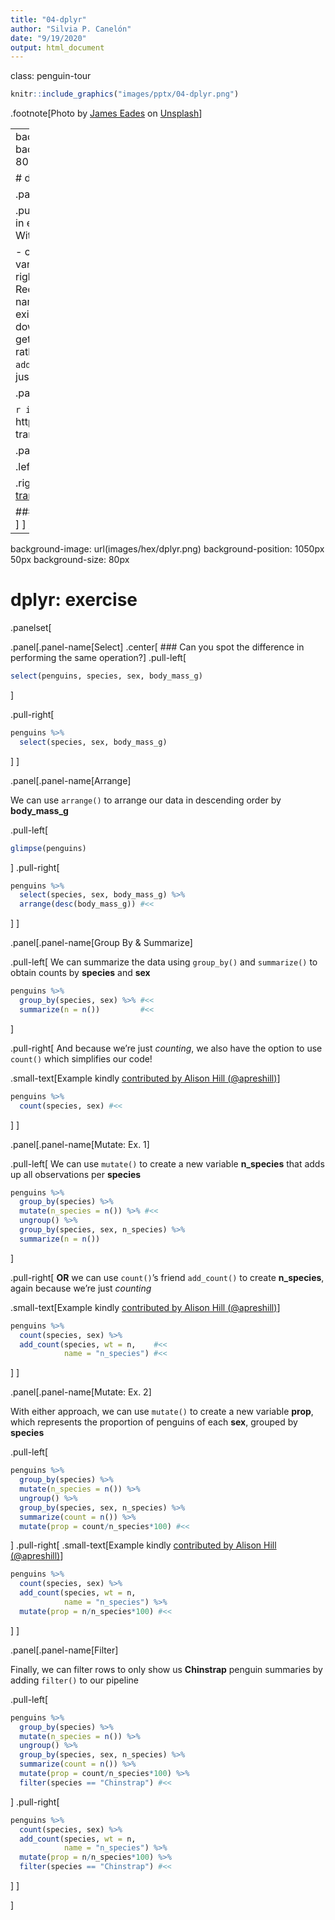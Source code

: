 ```yaml
---
title: "04-dplyr"
author: "Silvia P. Canelón"
date: "9/19/2020"
output: html_document
---
```


class: penguin-tour

```r
knitr::include_graphics("images/pptx/04-dplyr.png")
```

.footnote[<span>Photo by <a href="https://unsplash.com/@eadesstudio?utm_source=unsplash&amp;utm_medium=referral&amp;utm_content=creditCopyText">James Eades</a> on <a href="https://unsplash.com/collections/12240655/palmerpenguins/d5aed8c855e26061e5e651d3f180b76d?utm_source=unsplash&amp;utm_medium=referral&amp;utm_content=creditCopyText">Unsplash</a></span>
]

---
background-image: url(images/hex/dplyr.png)
background-position: 1050px 50px
background-size: 80px
  
# dplyr: info

.panelset[
.panel[.panel-name[Overview]

.pull-left[
### Data transformation helps you get the data in exactly the right form you need. <br/> With `dplyr` you can:

- create new variables
- create summaries
- rename variables
- reorder observations
- ...and more!
]
.pull-right[
- Pick observations by their values with `filter()`.
- Reorder the rows with `arrange()`.
- Pick variables by their names `select()`.
- Create new variables with functions of existing variables with `mutate()`.
- Collapse many values down to a single summary with `summarize()`.
- `group_by()` gets the above functions to operate group-by-group rather than on the entire dataset. 
- and `count()` + `add_count()` simplify `group_by()` + `summarize()` when you just want to count
]
]

.panel[.panel-name[Cheatsheet]

`r icon::fa("file-pdf")` PDF: https://github.com/rstudio/cheatsheets/raw/master/data-transformation.pdf
![](https://raw.githubusercontent.com/rstudio/cheatsheets/master/pngs/thumbnails/data-transformation-cheatsheet-thumbs.png)
]

.panel[.panel-name[Reading]

.left-column[
```r
knitr::include_graphics("images/r4ds-cover.png")
```
]

.right-column[
### R for Data Science: [Ch 11 Data transformation](https://r4ds.had.co.nz/transform.html)

### Package documentation: https://dplyr.tidyverse.org/
]
]
]

---
background-image: url(images/hex/dplyr.png)
background-position: 1050px 50px
background-size: 80px

# dplyr: exercise

.panelset[

.panel[.panel-name[Select]
.center[ 
### Can you spot the difference in performing the same operation?
]
.pull-left[
```r
select(penguins, species, sex, body_mass_g)
```
]

.pull-right[
```r
penguins %>%
  select(species, sex, body_mass_g)
```
]
]

.panel[.panel-name[Arrange]

We can use `arrange()` to arrange our data in descending order by **body_mass_g**

.pull-left[
```r
glimpse(penguins)
```
]
.pull-right[
```r
penguins %>%
  select(species, sex, body_mass_g) %>%
  arrange(desc(body_mass_g)) #<<
```
]
]

.panel[.panel-name[Group By & Summarize]

.pull-left[
We can summarize the data using `group_by()` and `summarize()` to obtain counts by **species** and **sex**
```r
penguins %>% 
  group_by(species, sex) %>% #<<
  summarize(n = n())         #<<
```
]

.pull-right[
And because we're just _counting_, we also have the option to use `count()` which simplifies our code!

.small-text[Example kindly [contributed by Alison Hill (@apreshill)](https://github.com/spcanelon/2020-rladies-chi-tidyverse/issues/2)]

```r
penguins %>%
  count(species, sex) #<<
```
]
]

.panel[.panel-name[Mutate: Ex. 1]

.pull-left[
We can use `mutate()` to create a new variable **n_species** that adds up all observations per **species**
```r
penguins %>% 
  group_by(species) %>%
  mutate(n_species = n()) %>% #<<
  ungroup() %>%
  group_by(species, sex, n_species) %>%
  summarize(n = n()) 
```
]

.pull-right[
**OR** we can use `count()`'s friend `add_count()` to create **n_species**, again because we're just _counting_

.small-text[Example kindly [contributed by Alison Hill (@apreshill)](https://github.com/spcanelon/2020-rladies-chi-tidyverse/issues/2)]
```r
penguins %>% 
  count(species, sex) %>%
  add_count(species, wt = n,    #<<
            name = "n_species") #<<
```
]
]

.panel[.panel-name[Mutate: Ex. 2]

With either approach, we can use `mutate()` to create a new variable **prop**, which represents the proportion of penguins of each **sex**, grouped by **species**

.pull-left[
```r
penguins %>% 
  group_by(species) %>%
  mutate(n_species = n()) %>%
  ungroup() %>%
  group_by(species, sex, n_species) %>%
  summarize(count = n()) %>%
  mutate(prop = count/n_species*100) #<<
```

]
.pull-right[
.small-text[Example kindly [contributed by Alison Hill (@apreshill)](https://github.com/spcanelon/2020-rladies-chi-tidyverse/issues/2)]

```r
penguins %>% 
  count(species, sex) %>%
  add_count(species, wt = n, 
            name = "n_species") %>%
  mutate(prop = n/n_species*100) #<<
```
]
]

.panel[.panel-name[Filter]

Finally, we can filter rows to only show us **Chinstrap** penguin summaries by adding `filter()` to our pipeline

.pull-left[
```r
penguins %>% 
  group_by(species) %>%
  mutate(n_species = n()) %>%
  ungroup() %>%
  group_by(species, sex, n_species) %>%
  summarize(count = n()) %>%
  mutate(prop = count/n_species*100) %>%
  filter(species == "Chinstrap") #<<
```

]
.pull-right[
```r
penguins %>% 
  count(species, sex) %>%
  add_count(species, wt = n, 
            name = "n_species") %>%
  mutate(prop = n/n_species*100) %>%
  filter(species == "Chinstrap") #<<
```
]
]

]
